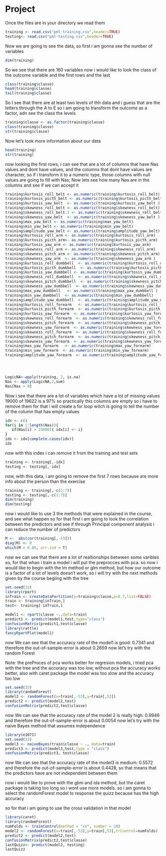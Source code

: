 Project
========
Once the files are in your directory we read them
```r
training <- read.csv("pml-training.csv",header=TRUE)
testing<- read.csv("pml-testing.csv",header=TRUE)
```

Now we are going to see the data, so first i am gonna see the number of variables
```r
dim(training)
```
So we see that there are 160 variables
now i would like to look the class of the outcome variable  and the first rows and the last
```r
class(training$classe)
head(training$classe)
tail(training$classe)
```
So I see that there are at least two levels of thh data and i guess that are the letters through the A to E so i am going to transform the outcome as a factor, adn see the class the levels
```r
training$classe <- as.factor(training$classe)
class(training$classe)
str(training$classe)
```
Now let's look more information about our data
```r
head(training)
str(training)
```
now looking the first rows, i can see that are a lot of columns that have Nas values and dont have values, and the columns that dont have values are character, so if i transform it to a numeric type, those columns with null values are going to fill with Nas;
Now lets see how many Nas are in the columns and see if we can accept it
```r
training$kurtosis_roll_belt <- as.numeric(training$kurtosis_roll_belt)
training$kurtosis_picth_belt <- as.numeric(training$kurtosis_picth_belt)
training$kurtosis_yaw_belt  <- as.numeric(training$kurtosis_yaw_belt )
training$skewness_roll_belt <- as.numeric(training$skewness_roll_belt)
training$skewness_roll_belt.1 <- as.numeric(training$skewness_roll_belt.1)
training$skewness_yaw_belt  <- as.numeric(training$skewness_yaw_belt )
training$max_yaw_belt <- as.numeric(training$max_yaw_belt)
training$min_yaw_belt <- as.numeric(training$min_yaw_belt)
training$amplitude_yaw_belt <- as.numeric(training$amplitude_yaw_belt)
training$kurtosis_roll_arm <- as.numeric(training$kurtosis_roll_arm)
training$kurtosis_picth_arm<- as.numeric(training$kurtosis_picth_arm)
training$kurtosis_yaw_arm <- as.numeric(training$kurtosis_yaw_arm)
training$skewness_roll_arm <- as.numeric(training$skewness_roll_arm)
training$skewness_pitch_arm <- as.numeric(training$skewness_pitch_arm)
training$skewness_yaw_arm  <- as.numeric(training$skewness_yaw_arm )
training$kurtosis_roll_dumbbell  <- as.numeric(training$kurtosis_roll_dumbbell)
training$kurtosis_picth_dumbbell  <- as.numeric(training$kurtosis_picth_dumbbell )
training$kurtosis_yaw_dumbbell <- as.numeric(training$kurtosis_yaw_dumbbell)
training$skewness_roll_dumbbell  <- as.numeric(training$skewness_roll_dumbbell)
training$skewness_pitch_dumbbell  <- as.numeric(training$skewness_pitch_dumbbell)
training$skewness_yaw_dumbbell  <- as.numeric(training$skewness_yaw_dumbbell)
training$max_yaw_dumbbell   <- as.numeric(training$max_yaw_dumbbell )
training$min_yaw_dumbbell  <- as.numeric(training$min_yaw_dumbbell)
training$amplitude_yaw_dumbbell  <- as.numeric(training$amplitude_yaw_dumbbell)
training$kurtosis_roll_forearm   <- as.numeric(training$kurtosis_roll_forearm )
training$kurtosis_picth_forearm  <- as.numeric(training$kurtosis_picth_forearm)
training$kurtosis_yaw_forearm  <- as.numeric(training$kurtosis_yaw_forearm)
training$skewness_roll_forearm  <- as.numeric(training$skewness_roll_forearm)
training$skewness_pitch_forearm  <- as.numeric(training$skewness_pitch_forearm)
training$skewness_yaw_forearm  <- as.numeric(training$skewness_yaw_forearm)
training$skewness_roll_forearm  <- as.numeric(training$skewness_roll_forearm)
training$skewness_pitch_forearm  <- as.numeric(training$skewness_pitch_forearm)
training$skewness_yaw_forearm  <- as.numeric(training$skewness_yaw_forearm)
training$max_yaw_forearm   <- as.numeric(training$max_yaw_forearm) 
training$min_yaw_forearm  <- as.numeric(training$min_yaw_forearm)
training$amplitude_yaw_forearm  <- as.numeric(training$amplitude_yaw_forearm)




LogicNA<-apply(training, 2, is.na)
Nas <- apply(LogicNA,2,sum)
Nas[Nas > 0]
```
Now i see that there are a lot of variables which have a lot of missing values 19000 of 19622 is a 97% so practically this columns are empty so i have to remove them
for that i will create a for loop witch is going to tell the number of the column that has empty values

```r
idx <- c()
for(i in 1:length(Nas)){
   if(Nas[i] > 19000){ idx[i] <- i}
}
idx <- idx[complete.cases(idx)]
idx
```
now with this index i can remove it from the training and test sets

```r
training <- training[,-idx]
testing <- testing[,-idx]
```
now, with this data, i am going to remove the first 7 rows because are more info about the person than the exercise
```r
training <- training[,-c(1:7)]
testing <- testing[,-c(1:7)]
dim(training)
dim(testing)
```
now i would like to use 3 the methods that were explained in the course, and see what happen
so for that first i am going to look the correlation between the predictors and see if through Principal component analysis i can reduce the number of predictors

```r
M <-  abs(cor(training[,-53]))
diag(M) <- 0
which(M > 0.80, arr.ind = T)
```
now we can see that there are a lot of realtionships betwwen some varibles so, for that whan i train a model i will put the preprocces with pca.
so now i would like to begin with the lm method or glm method, but how our outcome is a factor of a lot of levels doesn't work, so i will try with the next methods given by the course begiing with the tree

```r
set.seed(33)
library(rpart)
inTrain <- createDataPartition(y=training$classe,p=0.7,list=FALSE)
train <- training[inTrain,]
test<- training[-inTrain,]

model1 <- rpart(classe ~.,data=train)
predict1 <- predict(model1,test,type="class")
confusionMatrix(predict1,test$classe)
library(rattle)
fancyRpartPlot(model1)
```
now We can see that the accuracy rate of the model1 is good: 0.7341 and therefore the out-of-sample-error is about 0.2659 
now let's try with the random Forest

Note: the preProces of pca works better for regresion models, i tried pca with the tree and the accuracy was too low, without pca the accuracy works better, also with caret package the model was too slow and the accuracy too low

```r
set.seed(33)
library(randomForest)
model2 <- randomForest(x=train[,-53],y=train[,53])
predict2 <- predict(model2,test)
confusionMatrix(predict2,test$classe)
```
now We can see that the accuracy rate of the model 2 is really high: 0.9946 and therefore the out-of-sample-error is about 0.0054
now let's try with the naive Bayes method that assumes independence

```r
library(e1071)
set.seed(33)
model3 <- naiveBayes(train$classe ~ ., data=train)
predict3 <- predict(model3,test,type = "class")
confusionMatrix(predict3, test$classe)
```
now We can see that the accuracy rate of the model3 is medium: 0.5572 and therefore the out-of-sample-error is about 0.4428, so that means that the predictors have are not independent between them 

now i would like to prove with the gbm and ida method, but the caret package is taking too long so i wont use more models. so i am gonna to select the randomForest model to response the quizz because has the high accuracy 

so for that i am going to use the cross validation in that model
```r
library(caret)
library(randomForest)
numFolds <- trainControl(method = "cv", number = 10)
model2 <- randomForest(x=train[,-53],y=train[,53],trControl=numFolds)
predict2 <- predict(model2,test)
confusionMatrix(predict2,test$classe)
lastQuizz<- predict(model2, testing)
lastQuizz

```


